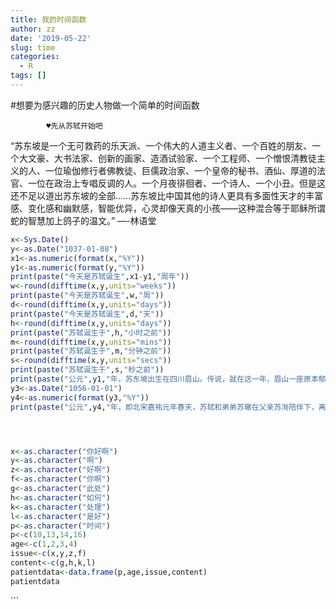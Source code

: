 ```yaml
---
title: 我的时间函数
author: zz
date: '2019-05-22'
slug: time
categories:
  - R
tags: []
---
```

#想要为感兴趣的历史人物做一个简单的时间函数

            ♥先从苏轼开始吧
"苏东坡是一个无可救药的乐天派、一个伟大的人道主义者、一个百姓的朋友、一个大文豪、大书法家、创新的画家、造酒试验家、一个工程师、一个憎恨清教徒主义的人、一位瑜伽修行者佛教徒、巨儒政治家、一个皇帝的秘书、酒仙、厚道的法官、一位在政治上专唱反调的人。一个月夜徘徊者、一个诗人、一个小丑。但是这还不足以道出苏东坡的全部……苏东坡比中国其他的诗人更具有多面性天才的丰富感、变化感和幽默感，智能优异，心灵却像天真的小孩——这种混合等于耶稣所谓蛇的智慧加上鸽子的温文。"                                        ----林语堂
```r
x<-Sys.Date()
y<-as.Date("1037-01-08")
x1<-as.numeric(format(x,"%Y"))
y1<-as.numeric(format(y,"%Y"))
print(paste("今天是苏轼诞生",x1-y1,"周年"))
w<-round(difftime(x,y,units="weeks"))
print(paste("今天是苏轼诞生",w,"周"))
d<-round(difftime(x,y,units="days"))
print(paste("今天是苏轼诞生",d,"天"))
h<-round(difftime(x,y,units="days"))
print(paste("苏轼诞生于",h,"小时之前"))
m<-round(difftime(x,y,units="mins"))
print(paste("苏轼诞生于",m,"分钟之前"))
s<-round(difftime(x,y,units="secs"))
print(paste("苏轼诞生于",s,"秒之前"))
print(paste("公元",y1,"年，苏东坡出生在四川眉山。传说，就在这一年，眉山一座原本郁郁葱葱的大山，不知为何，突然花草凋零、树木枯萎。民间有言：”眉山出三苏，草木为之枯"))
y3<-as.Date("1056-01-01")
y4<-as.numeric(format(y3,"%Y"))
print(paste("公元",y4,"年，即北宋嘉祐元年春天，苏轼和弟弟苏辙在父亲苏洵陪伴下，离家出川，前往汴京参加科考.阴差阳错之下成为当年科考第二名"))




x<-as.character("你好啊")
y<-as.character("啊")
z<-as.character("好啊")
f<-as.character("你啊")
g<-as.character("此处")
h<-as.character("如何")
k<-as.character("处理")
l<-as.character("是好")
p<-as.character("时间")
p<-c(10,13,14,16)
age<-c(1,2,3,4)
issue<-c(x,y,z,f)
content<-c(g,h,k,l)
patientdata<-data.frame(p,age,issue,content)
patientdata
```
```



